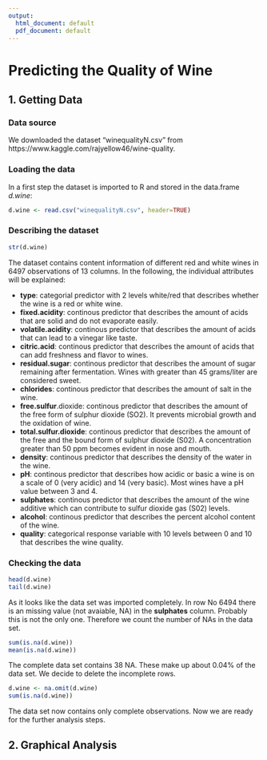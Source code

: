 ```yaml
---
output:
  html_document: default
  pdf_document: default
---
```

# Predicting the Quality of Wine
## 1. Getting Data
### Data source
We downloaded the dataset "winequalityN.csv" from https://www.kaggle.com/rajyellow46/wine-quality.

### Loading the data
In a first step the dataset is imported to R and stored in the data.frame *d.wine*:
```r
d.wine <- read.csv("winequalityN.csv", header=TRUE)
```

### Describing the dataset
```r
str(d.wine)
```

The dataset contains content information of different red and white wines in 6497 observations of 13 columns. In the following, the individual attributes will be explained:

* **type**: categorial predictor with 2 levels white/red that describes whether the wine is a red or white wine.
* **fixed.acidity**: continous predictor that describes the amount of acids that are solid and do not evaporate easily.
* **volatile.acidity**: continous predictor that describes the amount of acids that can lead to a vinegar like taste.
* **citric.acid**: continous predictor that describes the amount of acids that can add freshness and flavor to wines.
* **residual.sugar**: continous predictor that describes the amount of sugar remaining after fermentation. Wines with greater than 45 grams/liter are considered sweet.
* **chlorides**: continous predictor that describes the amount of salt in the wine.
* **free.sulfur**.dioxide: continous predictor that describes the amount of the free form of sulphur dioxide (SO2). It prevents microbial growth and the oxidation of wine.
* **total.sulfur.dioxide**: continous predictor that describes the amount of the free and the bound form of sulphur dioxide (S02). A concentration greater than 50 ppm becomes evident in nose and mouth.
* **density**: continous predictor that describes the density of the water in the wine.
* **pH**: continous predictor that describes how acidic or basic a wine is on a scale of 0 (very acidic) and 14 (very basic). Most wines have a pH value between 3 and 4.
* **sulphates**: continous predictor that describes the amount of the wine additive which can contribute to sulfur dioxide gas (S02) levels.
* **alcohol**: continous predictor that describes the percent alcohol content of the wine.
* **quality**: categorical response variable with 10 levels between 0 and 10 that describes the wine quality.

### Checking the data
```r
head(d.wine)
tail(d.wine)
```
As it looks like the data set was imported completely. In row No 6494 there is an missing value (not avaiable, NA) in the **sulphates** column. Probably this is not the only one. Therefore we count the number of NAs in the data set.
```r
sum(is.na(d.wine))
mean(is.na(d.wine))
```
The complete data set contains 38 NA. These make up about 0.04% of the data set. We decide to delete the incomplete rows.
```r
d.wine <- na.omit(d.wine)
sum(is.na(d.wine))
```
The data set now contains only complete observations. Now we are ready for the further analysis steps.

## 2. Graphical Analysis
